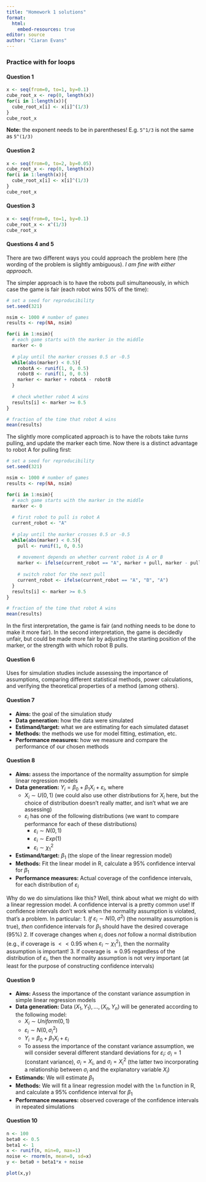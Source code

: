 ```yaml
---
title: "Homework 1 solutions"
format: 
  html:
    embed-resources: true
editor: source
author: "Ciaran Evans"
---
```


### Practice with for loops

#### Question 1

```r
x <- seq(from=0, to=1, by=0.1)
cube_root_x <- rep(0, length(x))
for(i in 1:length(x)){
  cube_root_x[i] <- x[i]^(1/3)
}
cube_root_x
```

**Note:** the exponent needs to be in parentheses! E.g. `5^1/3` is not the same as `5^(1/3)`

#### Question 2

```r
x <- seq(from=0, to=2, by=0.05)
cube_root_x <- rep(0, length(x))
for(i in 1:length(x)){
  cube_root_x[i] <- x[i]^(1/3)
}
cube_root_x
```

#### Question 3

```r
x <- seq(from=0, to=1, by=0.1)
cube_root_x <- x^(1/3)
cube_root_x
```


#### Questions 4 and 5

There are two different ways you could approach the problem here (the wording of the problem is slightly ambiguous). *I am fine with either approach*. 

The simpler approach is to have the robots pull simultaneously, in which case the game is fair (each robot wins 50% of the time):

```r
# set a seed for reproducibility
set.seed(321)

nsim <- 1000 # number of games
results <- rep(NA, nsim)

for(i in 1:nsim){
  # each game starts with the marker in the middle
  marker <- 0
  
  # play until the marker crosses 0.5 or -0.5
  while(abs(marker) < 0.5){
    robotA <- runif(1, 0, 0.5)
    robotB <- runif(1, 0, 0.5)
    marker <- marker + robotA - robotB
  }
  
  # check whether robot A wins
  results[i] <- marker >= 0.5
}

# fraction of the time that robot A wins
mean(results)
```

The slightly more complicated approach is to have the robots take *turns* pulling, and update the marker each time. Now there is a distinct advantage to robot A for pulling first:

```r
# set a seed for reproducibility
set.seed(321)

nsim <- 1000 # number of games
results <- rep(NA, nsim)

for(i in 1:nsim){
  # each game starts with the marker in the middle
  marker <- 0
  
  # first robot to pull is robot A
  current_robot <- "A"
  
  # play until the marker crosses 0.5 or -0.5
  while(abs(marker) < 0.5){
    pull <- runif(1, 0, 0.5)
    
    # movement depends on whether current robot is A or B
    marker <- ifelse(current_robot == "A", marker + pull, marker - pull)
    
    # switch robot for the next pull
    current_robot <- ifelse(current_robot == "A", "B", "A")
  }
  results[i] <- marker >= 0.5
}

# fraction of the time that robot A wins
mean(results)
```

In the first interpretation, the game is fair (and nothing needs to be done to make it more fair). In the second interpretation, the game is decidedly unfair, but could be made more fair by adjusting the starting position of the marker, or the strength with which robot B pulls.

#### Question 6

Uses for simulation studies include assessing the importance of assumptions, comparing different statistical methods, power calculations, and verifying the theoretical properties of a method (among others).

#### Question 7

* **Aims:** the goal of the simulation study
* **Data generation:** how the data were simulated
* **Estimand/target:** what we are estimating for each simulated dataset
* **Methods:** the methods we use for model fitting, estimation, etc.
* **Performance measures:** how we measure and compare the performance of our chosen methods

#### Question 8

* **Aims:** assess the importance of the normality assumption for simple linear regression models
* **Data generation:** $Y_i = \beta_0 + \beta_1 X_i + \varepsilon_i$, where
  * $X_i \sim U(0, 1)$ (we could also use other distributions for $X_i$ here, but the choice of distribution doesn't really matter, and isn't what we are assessing)
  * $\varepsilon_i$ has one of the following distributions (we want to compare performance for each of these distributions)
    * $\varepsilon_i \sim N(0, 1)$
    * $\varepsilon_i \sim Exp(1)$
    * $\varepsilon_i \sim \chi^2_1$
* **Estimand/target:** $\beta_1$ (the slope of the linear regression model)
* **Methods:** Fit the linear model in R, calculate a 95% confidence interval for $\beta_1$
* **Performance measures:** Actual coverage of the confidence intervals, for each distribution of $\varepsilon_i$

Why do we do simulations like this? Well, think about what we might do with a linear regression model. A confidence interval is a pretty common use! If confidence intervals don't work when the normality assumption is violated, that's a problem. In particular:
1. *If* $\varepsilon_i \sim N(0, \sigma^2)$ (the normality assumption is true), *then* confidence intervals for $\beta_1$ should have the desired coverage (95%)
2. If coverage changes when $\varepsilon_i$ does *not* follow a normal distribution (e.g., if coverage is $< < 0.95$ when $\varepsilon_i \sim \chi^2_1$), then the normality assumption is important!
3. If coverage is $\approx 0.95$ regardless of the distribution of $\varepsilon_i$, then the normality assumption is not very important (at least for the purpose of constructing confidence intervals)


#### Question 9

* **Aims:** Assess the importance of the constant variance assumption in simple linear regression models
* **Data generation:** Data $(X_1, Y_1),...,(X_n, Y_n)$ will be generated according to the following model:
  * $X_i \sim Uniform(0, 1)$
  * $\varepsilon_i \sim N(0, \sigma_i^2)$
  * $Y_i = \beta_0 + \beta_1 X_i + \varepsilon_i$
  * To assess the importance of the constant variance assumption, we will consider several different standard deviations for $\varepsilon_i$: $\sigma_i = 1$ (constant variance), $\sigma_i = X_i$, and $\sigma_i = X_i^2$ (the latter two incorporating a relationship between $\sigma_i$ and the explanatory variable $X_i$)
* **Estimands:** We will estimate $\beta_1$ 
* **Methods:** We will fit a linear regression model with the `lm` function in R, and calculate a 95% confidence interval for $\beta_1$
* **Performance measures:** observed coverage of the confidence intervals in repeated simulations

#### Question 10

```r
n <- 100
beta0 <- 0.5
beta1 <- 1
x <- runif(n, min=0, max=1)
noise <- rnorm(n, mean=0, sd=x)
y <- beta0 + beta1*x + noise

plot(x,y)
```

